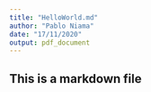 ```yaml
---
title: "HelloWorld.md"
author: "Pablo Niama"
date: "17/11/2020"
output: pdf_document
---
```


## This is a markdown file